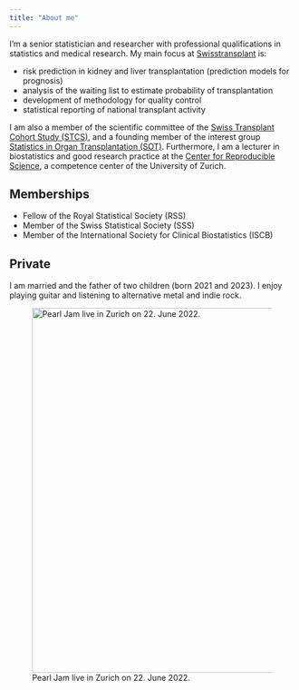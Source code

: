 ```yaml
---
title: "About me"
---
```


I'm a senior statistician and researcher with professional qualifications in statistics and medical research. My main focus at [Swisstransplant](https://www.swisstransplant.org/) is:

* risk prediction in kidney and liver transplantation (prediction models for prognosis)
* analysis of the waiting list to estimate probability of transplantation
* development of methodology for quality control
* statistical reporting of national transplant activity

I am also a member of the scientific committee of the [Swiss Transplant Cohort Study (STCS)](https://www.stcs.ch/), and a founding member of the interest group [Statistics in Organ Transplantation (SOT)](https://sites.google.com/view/statistics-in-transplantation/startseite). Furthermore, I am a lecturer in biostatistics and good research practice at the [Center for Reproducible Science](https://www.crs.uzh.ch/), a competence center of the University of Zurich.

## Memberships

* Fellow of the Royal Statistical Society (RSS)
* Member of the Swiss Statistical Society (SSS)
* Member of the International Society for Clinical Biostatistics (ISCB)

## Private
I am married and the father of two children (born 2021 and 2023). I enjoy playing guitar and listening to alternative metal and indie rock.

![Pearl Jam live in Zurich on 22. June 2022.](images/pj_zurich.png){width="6.7in" alt="Pearl Jam live in Zurich on 22. June 2022."}